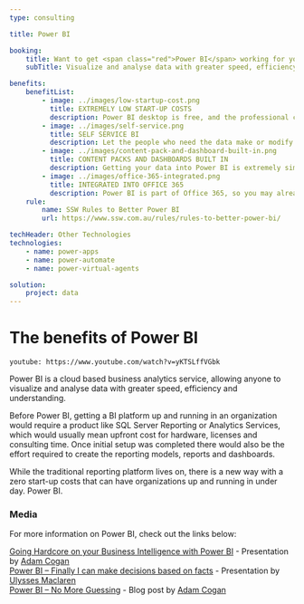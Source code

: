 ```yaml
---
type: consulting

title: Power BI

booking:
    title: Want to get <span class="red">Power BI</span> working for you?
    subTitle: Visualize and analyse data with greater speed, efficiency and understanding

benefits:
    benefitList:
        - image: ../images/low-startup-cost.png
          title: EXTREMELY LOW START-UP COSTS
          description: Power BI desktop is free, and the professional cloud version is only $10 per month
        - image: ../images/self-service.png
          title: SELF SERVICE BI
          description: Let the people who need the data make or modify the reports on the fly
        - image: ../images/content-pack-and-dashboard-built-in.png
          title: CONTENT PACKS AND DASHBOARDS BUILT IN
          description: Getting your data into Power BI is extremely simple and most existing popular systems already have starting reports and dashboards out of the box
        - image: ../images/office-365-integrated.png
          title: INTEGRATED INTO OFFICE 365
          description: Power BI is part of Office 365, so you may already have licenses and not even know it
    rule:
        name: SSW Rules to Better Power BI
        url: https://www.ssw.com.au/rules/rules-to-better-power-bi/

techHeader: Other Technologies
technologies:
    - name: power-apps
    - name: power-automate
    - name: power-virtual-agents

solution:
    project: data
---
```


# The benefits of **Power BI**

`youtube: https://www.youtube.com/watch?v=yKTSLffVGbk`

Power BI is a cloud based business analytics service, allowing anyone to visualize and analyse data with greater speed, efficiency and understanding.

Before Power BI, getting a BI platform up and running in an organization would require a product like SQL Server Reporting or Analytics Services, which would usually mean upfront cost for hardware, licenses and consulting time. Once initial setup was completed there would also be the effort required to create the reporting models, reports and dashboards.

While the traditional reporting platform lives on, there is a new way with a zero start-up costs that can have organizations up and running in under day. Power BI.

### **Media**

For more information on Power BI, check out the links below:

[Going Hardcore on your Business Intelligence with Power BI](https://tv.ssw.com/going-hardcore-on-your-business-intelligence-with-power-bi-adam-cogan/) - Presentation by [Adam Cogan](https://www.ssw.com.au/people/adam-cogan)  
[Power BI – Finally I can make decisions based on facts](https://tv.ssw.com/power-bi-finally-can-make-decisions-based-facts-ulysses-maclaren/) - Presentation by [Ulysses Maclaren](https://www.ssw.com.au/people/uly)  
[Power BI – No More Guessing](https://adamcogan.com/2016/10/13/power-bi-no-more-guessing/) - Blog post by [Adam Cogan](https://www.ssw.com.au/people/adam-cogan)  
